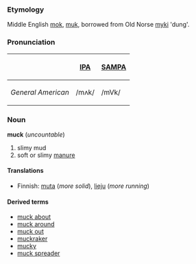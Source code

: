 ===Etymology===
Middle English [[mok]], [[muk]], borrowed from Old Norse [[myki]] 'dung'.

===Pronunciation===
{| border=1 cellpadding=5
! !! [[w:IPA|IPA]] !! [[w:SAMPA|SAMPA]]
|- 
! ''General American'' 
| /mʌk/ || /mVk/
|}

===Noun===
'''muck''' (''uncountable'')
# slimy mud
# soft or slimy [[manure]]

====Translations====
*Finnish: [[muta]] (''more solid''), [[lieju]] (''more running'')

====Derived terms====
* [[muck about]]
* [[muck around]]
* [[muck out]]
* [[muckraker]]
* [[mucky]]
* [[muck spreader]]